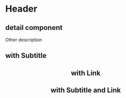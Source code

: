 

<Meta title="Atoms/Header" component={Header} />

# Header

## detail component

Other description

<Preview>
  <Story name="standard" parameters={{ decorators: [withKnobs, withA11y] }}>
    <Wrapper  
      titleText={text("titleText", "Title Text")}
      subtitleText={text("subtitleText", "Subtitle Text")}
      linkText={text("linkText","Link Text")}
      linkHref={text("linkHref","http://www.tiendanube.com")} /> 
  </Story>
</Preview>

<Props of={Header} />

## with Subtitle

<Preview withToolbar>
  <Story name="with Subtitle">
    <Header titleText="Title Text" subtitleText="Subtitle Text" />
  </Story>
</Preview>

## with Link

<Preview withToolbar>
  <Story name="with Link">
    <Header
      titleText="Title Text"
      linkText="Link Text"
      linkHref="http://www.tiendanube.com"
    />
  </Story>
</Preview>

## with Subtitle and Link

<Preview withToolbar>
  <Story name="with Subtitle and Link">
    <Header
      titleText="Title Text"
      subtitleText="Subtitle Text"
      linkText="Link Text"
      linkHref="http://www.tiendanube.com"
    />
  </Story>
</Preview>
